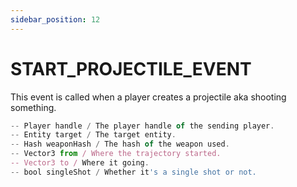 ```yaml
---
sidebar_position: 12
---
```


# START_PROJECTILE_EVENT

This event is called when a player creates a projectile aka shooting something.

```jsx title="Parameters"
-- Player handle / The player handle of the sending player.
-- Entity target / The target entity.
-- Hash weaponHash / The hash of the weapon used.
-- Vector3 from / Where the trajectory started.
-- Vector3 to / Where it going.
-- bool singleShot / Whether it's a single shot or not.

```

